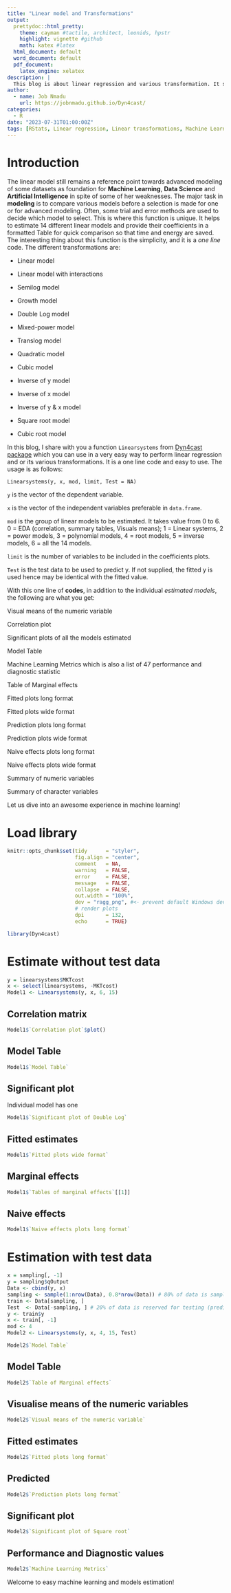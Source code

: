 ```yaml
---
title: "Linear model and Transformations"
output:
  prettydoc::html_pretty:
    theme: cayman #tactile, architect, leonids, hpstr
    highlight: vignette #github
    math: katex #latex
  html_document: default
  word_document: default
  pdf_document: 
    latex_engine: xelatex
description: |
  This blog is about linear regression and various transformation. It shows the power of one line of code.
author:
  - name: Job Nmadu
    url: https://jobnmadu.github.io/Dyn4cast/
categories:
  - R
date: "2023-07-31T01:00:00Z"
tags: [RStats, Linear regression, Linear transformations, Machine Learning]
---
```


# Introduction

The linear model still remains a reference point towards advanced modeling of some datasets as foundation for **Machine Learning**, **Data Science** and **Artificial Intelligence** in spite of some of her weaknesses. The major task in **modeling** is to compare various models before a selection is made for one or for advanced modeling. Often, some trial and error methods are used to decide which model to select. This is where this function is unique. It helps to estimate 14 different linear models and provide their coefficients in a formatted Table for quick comparison so that time and energy are saved. The interesting thing about this function is the simplicity, and it is a _one line_ code. The different transformations are:

- Linear model

- Linear model with interactions

- Semilog model

- Growth model

- Double Log model

- Mixed-power model

- Translog model

- Quadratic model

- Cubic model

- Inverse of y model

- Inverse of x model

- Inverse of y & x model

- Square root model

- Cubic root model


In this blog, I share with you a function `Linearsystems` from [Dyn4cast package](https://jobnmadu.github.io/Dyn4cast/) which you can use in a very easy way to perform linear regression and or its various transformations. It is a one line code and easy to use. The usage is as follows:

`Linearsystems(y, x, mod, limit, Test = NA)`

`y` is the vector of the dependent variable.  

`x` is the vector of the independent variables preferable in `data.frame`.  

`mod` is the group of linear models to be estimated. It takes value from 0 to 6. 0 = EDA (correlation, summary tables, Visuals means); 1 = Linear systems, 2 = power models, 3 = polynomial models, 4 = root models, 5 = inverse models, 6 = all the 14 models.  

`limit` is the number of variables to be included in the coefficients plots.  

`Test` is the test data to be used to predict y. If not supplied, the fitted y is used hence may be identical with the fitted value.  

With this one line of **codes**, in addition to the individual _estimated models_, the following are what you get:

Visual means of the numeric variable

Correlation plot	

Significant plots of all the models estimated	

Model Table	

Machine Learning Metrics which is also a list of 47 performance and diagnostic statistic	

Table of Marginal effects	

Fitted plots long format	

Fitted plots wide format	

Prediction plots long format	

Prediction plots wide format	

Naive effects plots long format	

Naive effects plots wide format	

Summary of numeric variables	

Summary of character variables	

Let us dive into an awesome experience in machine learning!

# Load library

```r
knitr::opts_chunk$set(tidy      = "styler",
                      fig.align = "center",
                      comment   = NA,
                      warning   = FALSE,
                      error     = FALSE,
                      message   = FALSE,
                      collapse  = FALSE,
                      out.width = "100%",
                      dev = "ragg_png", #<- prevent default Windows device to
                      # render plots
                      dpi       = 132,
                      echo      = TRUE)
```


```r
library(Dyn4cast)
```

# Estimate without test data

```r
y = linearsystems$MKTcost
x <- select(linearsystems, -MKTcost)
Model1 <- Linearsystems(y, x, 6, 15)
```

## Correlation matrix

```r
Model1$`Correlation plot`$plot()
```


## Model Table

```r
Model1$`Model Table`
```


## Significant plot

Individual model has one

```r
Model1$`Significant plot of Double Log`
```


## Fitted estimates

```r
Model1$`Fitted plots wide format`
```

## Marginal effects

```r
Model1$`Tables of marginal effects`[[1]]
```

## Naive effects

```r
Model1$`Naive effects plots long format`
```

# Estimation with test data

```r

x = sampling[, -1]
y = sampling$qOutput
Data <- cbind(y, x)
sampling <- sample(1:nrow(Data), 0.8*nrow(Data)) # 80% of data is sampled for training the model
train <- Data[sampling, ]
Test  <- Data[-sampling, ] # 20% of data is reserved for testing (predicting) the model
y <- train$y
x <- train[, -1]
mod <- 4
Model2 <- Linearsystems(y, x, 4, 15, Test)

```


```r
Model2$`Model Table`
```

## Model Table

```r
Model2$`Table of Marginal effects`

```

## Visualise means of the numeric variables

```r
Model2$`Visual means of the numeric variable`
```

## Fitted estimates

```r

Model2$`Fitted plots long format`
```

## Predicted 

```r
Model2$`Prediction plots long format`
```

## Significant plot

```r

Model2$`Significant plot of Square root`
```

## Performance and Diagnostic values

```r

Model2$`Machine Learning Metrics`
```

Welcome to easy machine learning and models estimation!

